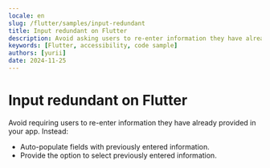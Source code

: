 ```yaml
---
locale: en
slug: /flutter/samples/input-redundant
title: Input redundant on Flutter
description: Avoid asking users to re-enter information they have already provided in the same session.
keywords: [Flutter, accessibility, code sample]
authors: [yurii]
date: 2024-11-25
---
```


# Input redundant on Flutter

Avoid requiring users to re-enter information they have already provided in your app. Instead:

- Auto-populate fields with previously entered information.
- Provide the option to select previously entered information.

<CodeSample id="input-redundant" framework="flutter" locale="en"/>
